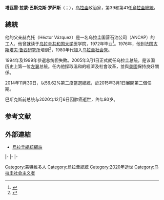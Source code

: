 
{{noteTA
|1=zh-hans:巴斯克斯;zh-hant:巴斯克斯;zh-tw:瓦茲蓋斯;
}}

{{Infobox Officeholder
|name          = 塔瓦雷·巴斯克斯
|image         = Visita Oficial del Presidente de Uruguay 1 (cropped).jpg
|office1       = [[烏拉圭總統列表|第39、41任]][[烏拉圭總統|烏拉圭總統]]
|vicepresident1= {{tsl|en|Raúl Fernando Sendic|劳尔·费尔南多·森迪克}}
|term_start1   = 2015年3月1日
|term_end1     = 2020年3月1日
|predecessor1  = [[何塞·穆希卡|何塞·穆希卡]]
|successor1    = [[路易斯·拉卡列·波乌|路易斯·拉卡列·波乌]]
|vicepresident2= [[魯道夫·尼恩|魯道夫·尼恩]]
|term_start2   = 2005年3月1日
|term_end2     = 2010年3月1日
|predecessor2  = [[豪爾赫·巴特列|豪爾赫·巴特列]]
|successor2    = [[何塞·穆希卡|何塞·穆希卡]]
|office3       = [[南美洲國家聯盟主席|南美洲國家聯盟主席]]
|term_start3   = 2015年3月1日
|term_end3     = 2016年4月23日
|predecessor3  = [[何塞·穆希卡|何塞·穆希卡]]
|successor3    = [[尼古拉斯·馬杜羅|尼古拉斯·馬杜羅]]
|office4       = [[南方共同市場主席|南方共同市場主席]]
|term_start4   = 2005年6月20日 
|term_end4     = 2005年12月9日 
|predecessor4  = [[尼卡諾爾·杜阿爾特·弗魯托斯|尼卡諾爾·杜阿爾特·弗魯托斯]]
|successor4    = [[內斯托爾·基什內爾|內斯托爾·基什內爾]] 
|term_start5   = 2007年6月29日  
|term_end5     = 2007年12月18日  
|predecessor5  = [[尼卡諾爾·杜阿爾特·弗魯托斯|尼卡諾爾·杜阿爾特·弗魯托斯]] 
|successor5    = [[克里斯蒂娜·費爾南德斯·德·基什內爾|克里斯蒂娜·費爾南德斯·德·基什內爾]]
|term_start6   = 2009年7月24日  
|term_end6     = 2009年12月8日 
|predecessor6  = [[費爾南多·盧戈|費爾南多·盧戈]] 
|successor6    = [[克里斯蒂娜·費爾南德斯·德·基什內爾|克里斯蒂娜·費爾南德斯·德·基什內爾]]
|term_start7   = 2015年12月21日  
|term_end7     = 2016年7月29日  
|predecessor7  = [[奧拉西奧·卡爾特|奧拉西奧·卡爾特]] 
|successor7    = [[德爾茜·羅德里格斯|德爾茜·羅德里格斯]]
|term_start8   = 2016年9月14日  
|term_end8     = 2016年12月14日 
|alongside8    = [[毛里西奧·馬克里|毛里西奧·馬克里]]、[[米歇爾·特梅爾|米歇爾·特梅爾]]、[[奧拉西奧·卡爾特|奧拉西奧·卡爾特]] 
|predecessor8  = [[德爾茜·羅德里格斯|德爾茜·羅德里格斯]] 
|successor8    = [[毛里西奧·馬克里|毛里西奧·馬克里]]
|office9       = [[蒙得维的亚區長|蒙得维的亚區長]]
|term_start9   = 1990年5月1日
|term_end9     = 1994年5月1日
|predecessor9  = [[愛德華多·西門尼斯|愛德華多·西門尼斯]]
|successor9    = [[塔瓦雷·薩剛雷斯|塔瓦雷·薩剛雷斯]]
|office10       = [[廣泛陣線領袖|廣泛陣線領袖]]
|term_start10   = 1996年2月5日
|term_end10     = 2004年6月20日
|predecessor10  = [[利伯·賽雷尼|利伯·賽雷尼]]
|successor10    = [[豪赫爾·布羅維托|豪赫爾·布羅維托]]
|birth_date   = {{birth date|1940|1|17|df=y}}
|birth_place  = {{URU}}[[蒙得维的亚|蒙得维的亚]]
|death_date   = {{death date and age|df=yes|2020|12|6|1940|1|17}}
|death_place  = {{URU}}蒙得维的亚
|party        = {{ubl|[[乌拉圭社會黨|乌拉圭社會黨]]|{{small|（1983年–2008年）}}}}
|otherparty   = {{ubl|[[广泛阵线_(乌拉圭)|广泛阵线]]|{{small|（1983年–2020年）}}}} 
|spouse       = {{ubl|[[瑪麗亞·戴加多|瑪麗亞·戴加多]]|{{small|（1964年–）}}}}
|children     = 伊格納西奧<br>阿爾瓦羅<br>哈維耶爾<br>法比安（養子） 
|alma_mater   = [[共和國大學_(乌拉圭)|共和國大學]]
|profession   = [[腫瘤學|腫瘤學家]]<br>[[放射線療法|放射線療法學家]]<br>[[政治家|政治家]]
|religion     = [[羅馬天主教|天主教]]
|awards    = {{ubl|[[功績勳章_(卡達)|功績勳章]]（2007年）      
             |[[File:Ribbon_bar_of_Orden_Nacional_de_San_Lorenzo.png|30px]][[聖羅倫佐國家勳章|聖羅倫佐國家勳章]]（2010-15年）}}
|signature    = Firmatabare.JPG
}}

'''塔瓦雷·拉蒙·巴斯克斯·罗萨斯'''（{{lang-es|Tabaré Ramón Vázquez Rosas}}；{{bd|1940年|1月17日|2020年|12月6日|catIdx=Vazquez}}），[[乌拉圭|乌拉圭]]政治家，第39和第41任[[烏拉圭總統|烏拉圭總統]]。

== 總統 ==
他的父亲赫克托（Héctor Vázquez）是一名乌拉圭国营石油公司（ANCAP）的工人，他曾就读于[[乌拉圭共和国大学|乌拉圭共和国大学]]医学院，1972年毕业<ref>{{cite news |url=http://news.bbc.co.uk/2/hi/americas/4761624.stm |work=BBC News |title=Uruguay curbs smoking in public |date=1 March 2006 |accessdate=24 May 2010 |archive-date=2018-07-19 |archive-url=https://web.archive.org/web/20180719114035/http://news.bbc.co.uk/2/hi/americas/4761624.stm |dead-url=no }}</ref>。1976年，他到法国[[古斯塔夫·鲁西研究所|古斯塔夫·鲁西研究所]]培训<ref name=bloom>{{cite web|url=https://www.bloomberg.com/profile/person/1890378|title=Tabare Vazquez|publisher=Bloomberg|accessdate=7 December 2020}}</ref>，1980年代加入[[乌拉圭社会党|乌拉圭社会党]]。

1994年及1999年參選总统但失敗。2005年3月1日正式就任乌拉圭总统，是该国历史上第一位[[左翼|左翼]]总统。任內他採取溫和的經濟及社會改革，並與[[美國|美國]]保持良好關係。

2014年11月30日，以56.62%第二度當選總統，於2015年3月1日展開第二個任期。

巴斯克斯前总统与2020年12月6日因肺癌逝世，终年80岁。

==参考文献==
{{reflist}}

==外部連結==
{{Commons|Tabaré Vázquez}}
*{{es icon}} [https://web.archive.org/web/20110224050955/http://www.presidencia.gub.uy/ 烏拉圭總統網站]

{{s-start}}
{{s-off}}
{{s-bef|before=[[Eduardo_Fabini_Jiménez|Eduardo Fabini Jiménez]]}}
{{s-ttl|title=[[蒙特維多市長|蒙特維多市長]]|years=1990–1994}}
{{s-aft|after=[[Tabaré_González|Tabaré González]]}}
|-
{{s-bef|before=[[豪爾赫·巴特列|豪爾赫·巴特列]]}}
{{s-ttl|title=[[烏拉圭總統|烏拉圭總統]]|years=2005–2010}}
{{s-aft|after=[[何塞·穆希卡|何塞·穆希卡]]}}
|-
{{s-bef|before=[[何塞·穆希卡|何塞·穆希卡]]}}
{{s-ttl|title=[[烏拉圭總統|烏拉圭總統]]|years=2015–2020}}
{{s-aft|after=[[路易斯·拉卡列·波乌|路易斯·拉卡列·波乌]]}}
|-
{{s-ppo}}
{{s-bef|before=[[Liber_Seregni|Liber Seregni]]}}
{{s-ttl|title=[[广泛阵线_(乌拉圭)|廣泛陣線]]领袖|years=1996年2月5日–2004620}}
{{s-aft|after=[[Jorge_Brovetto|Jorge Brovetto]]}}
{{s-end}}

<!-- {{Current UNASUR leaders}}
{{Heads of State of the South America}} -->
{{Authority control}}

{{DEFAULTSORT: Vázquez, Tabaré}}
[[Category:蒙特維多人|Category:蒙特維多人]]
[[Category:烏拉圭總統|Category:烏拉圭總統]]
[[Category:2020年逝世|Category:2020年逝世]]
[[Category:乌拉圭社会主义者|Category:乌拉圭社会主义者]]